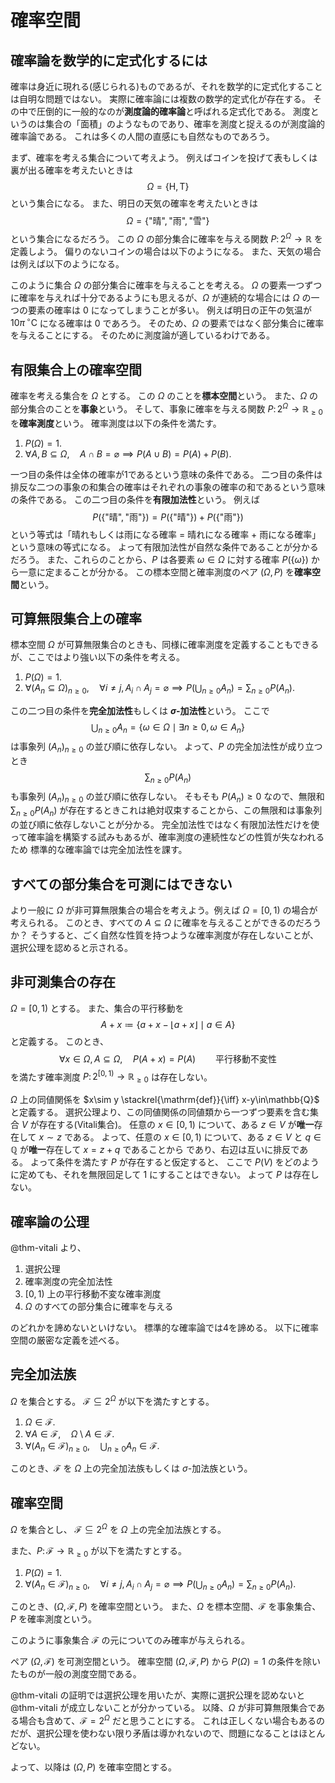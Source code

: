 # 確率空間

## 確率論を数学的に定式化するには

確率は身近に現れる(感じられる)ものであるが、それを数学的に定式化することは自明な問題ではない。
実際に確率論には複数の数学的定式化が存在する。
その中で圧倒的に一般的なのが**測度論的確率論**と呼ばれる定式化である。
測度というのは集合の「面積」のようなものであり、確率を測度と捉えるのが測度論的確率論である。
これは多くの人間の直感にも自然なものであろう。

まず、確率を考える集合について考えよう。
例えばコインを投げて表もしくは裏が出る確率を考えたいときは
$$
\Omega = \{\mathrm{H},\,\mathrm{T}\}
$$
という集合になる。
また、明日の天気の確率を考えたいときは
$$
\Omega = \{\text{"晴"},\, \text{"雨"},\, \text{"雪"}\}
$$
という集合になるだろう。
この $\Omega$ の部分集合に確率を与える関数 $P\colon 2^\Omega\to\mathbb{R}$ を定義しよう。
偏りのないコインの場合は以下のようになる。
\begin{align*}
P(\varnothing) &= 0,& P(\{\mathrm{H}\}) &= \frac12,&
P(\{\mathrm{T}\}) &= \frac12,& P(\{\mathrm{H},\,\mathrm{T}\}) &= 1.
\end{align*}
また、天気の場合は例えば以下のようになる。
\begin{align*}
P(\varnothing)&=0,& P(\{晴\})&=0.7,& P(\{雨\})&=0.2,& P(\{雪\})&=0.1\\
P(\{晴,雨\})&=0.9,& P(\{雨,雪\})&=0.3,& P(\{雪,晴\})&=0.8,&P(\{晴,雨,雪\})&=1.
\end{align*}

このように集合 $\Omega$ の部分集合に確率を与えることを考える。
$\Omega$ の要素一つずつに確率を与えれば十分であるようにも思えるが、$\Omega$ が連続的な場合には $\Omega$ の一つの要素の確率は 0 になってしまうことが多い。
例えば明日の正午の気温が $10\pi \,{}^\circ\mathrm{C}$ になる確率は 0 であろう。
そのため、$\Omega$ の要素ではなく部分集合に確率を与えることにする。
そのために測度論が適しているわけである。


## 有限集合上の確率空間

確率を考える集合を $\Omega$ とする。
この $\Omega$ のことを**標本空間**という。
また、$\Omega$ の部分集合のことを**事象**という。
そして、事象に確率を与える関数 $P\colon 2^\Omega\to\mathbb{R}_{\ge 0}$ を**確率測度**という。
確率測度は以下の条件を満たす。

1. $P(\Omega)=1$.
2. $\forall A,\,B\subseteq\Omega,\quad A\cap B = \varnothing \implies P(A\cup B) = P(A) + P(B)$.

一つ目の条件は全体の確率が1であるという意味の条件である。
二つ目の条件は排反な二つの事象の和集合の確率はそれぞれの事象の確率の和であるという意味の条件である。
この二つ目の条件を**有限加法性**という。
例えば
$$
P(\{\text{"晴"}, \text{"雨"}\}) = P(\{\text{"晴"}\}) + P(\{\text{"雨"}\})
$$
という等式は「晴れもしくは雨になる確率 $=$ 晴れになる確率 $+$ 雨になる確率」という意味の等式になる。
よって有限加法性が自然な条件であることが分かるだろう。
また、これらのことから、$P$ は各要素 $\omega\in\Omega$ に対する確率 $P(\{\omega\})$ から一意に定まることが分かる。
この標本空間と確率測度のペア $(\Omega,\, P)$ を**確率空間**という。

## 可算無限集合上の確率

標本空間 $\Omega$ が可算無限集合のときも、同様に確率測度を定義することもできるが、ここではより強い以下の条件を考える。

1. $P(\Omega)=1$.
2. $\forall (A_n\subseteq \Omega)_{n\ge 0},\quad \forall i\ne j,\, A_i\cap A_j=\varnothing\implies P\left(\bigcup_{n\ge 0}A_n\right) = \sum_{n\ge 0} P(A_n)$.

この二つ目の条件を**完全加法性**もしくは **$\sigma$-加法性**という。
ここで
$$
\bigcup_{n\ge 0} A_n = \{\omega\in\Omega\mid \exists n\ge 0,\, \omega\in A_n\}
$$
は事象列 $(A_n)_{n\ge 0}$ の並び順に依存しない。
よって、$P$ の完全加法性が成り立つとき
$$
\sum_{n\ge 0} P(A_n)
$$
も事象列 $(A_n)_{n\ge 0}$ の並び順に依存しない。
そもそも $P(A_n)\ge 0$ なので、無限和 $\sum_{n\ge 0} P(A_n)$ が存在するときこれは絶対収束することから、この無限和は事象列の並び順に依存しないことが分かる。
完全加法性ではなく有限加法性だけを使って確率論を構築する試みもあるが、確率測度の連続性などの性質が失なわれるため
標準的な確率論では完全加法性を課す。

## すべての部分集合を可測にはできない

より一般に $\Omega$ が非可算無限集合の場合を考えよう。例えば $\Omega = [0, 1)$ の場合が考えられる。
このとき、すべての $A\subseteq\Omega$ に確率を与えることができるのだろうか？
そうすると、ごく自然な性質を持つような確率測度が存在しないことが、選択公理を認めると示される。

::: {.Theorem #thm-vitali}

## 非可測集合の存在

$\Omega=[0,1)$ とする。
また、集合の平行移動を
$$
A+x\coloneqq\{a+x-\lfloor a+x\rfloor\mid a\in A\}
$$
と定義する。
このとき、
$$
\forall x\in\Omega,\, A\subseteq\Omega,\quad P(A+x) = P(A)\qquad\text{平行移動不変性}
$$
を満たす確率測度 $P\colon 2^{[0,1)}\to \mathbb{R}_{\ge 0}$ は存在しない。

:::
::: {.proof}
$\Omega$ 上の同値関係を $x\sim y \stackrel{\mathrm{def}}{\iff} x-y\in\mathbb{Q}$ と定義する。
選択公理より、この同値関係の同値類から一つずつ要素を含む集合 $V$ が存在する(Vitali集合)。
任意の $x\in[0, 1)$ について、ある $z\in V$ が**唯一**存在して $x\sim z$ である。
よって、任意の $x\in[0, 1)$ について、ある $z\in V$ と $q\in\mathbb{Q}$ が**唯一**存在して $x = z+q$ であることから
\begin{align*}
[0, 1) &= \bigcup_{q\in\mathbb{Q}} (V + q)
\end{align*}
であり、右辺は互いに排反である。
よって条件を満たす $P$ が存在すると仮定すると、
\begin{align*}
1 = P([0, 1)) &= P\left(\bigcup_{q\in\mathbb{Q}} (V+q)\right)\\
 &= \sum_{q\in\mathbb{Q}} P\left(V+q\right)\qquad \text{(完全加法性)}\\
 &= \sum_{q\in\mathbb{Q}} P\left(V\right)\qquad \text{(平行移動不変性)}
\end{align*}
ここで $P(V)$ をどのように定めても、それを無限回足して 1 にすることはできない。
よって $P$ は存在しない。
:::

## 確率論の公理

@thm-vitali より、

1. 選択公理
2. 確率測度の完全加法性
3. $[0, 1)$ 上の平行移動不変な確率測度
4. $\Omega$ のすべての部分集合に確率を与える

のどれかを諦めないといけない。
標準的な確率論では4を諦める。
以下に確率空間の厳密な定義を述べる。

::: {.Definition #def-sigma}

## 完全加法族

$\Omega$ を集合とする。
$\mathcal{F}\subseteq 2^\Omega$ が以下を満たすとする。

1. $\Omega\in\mathcal{F}$.
2. $\forall A\in\mathcal{F},\quad \Omega\setminus A\in\mathcal{F}$.
3. $\forall (A_n\in\mathcal{F})_{n\ge 0},\quad \bigcup_{n\ge 0} A_n\in\mathcal{F}$.

このとき、$\mathcal{F}$ を $\Omega$ 上の完全加法族もしくは $\sigma$-加法族という。
:::

::: {.Definition #def-prob}

## 確率空間

$\Omega$ を集合とし、
$\mathcal{F}\subseteq 2^\Omega$ を $\Omega$ 上の完全加法族とする。

また、$P\colon\mathcal{F}\to\mathbb{R}_{\ge 0}$ が以下を満たすとする。

1. $P(\Omega)=1$.
2. $\forall (A_n\in \mathcal{F})_{n\ge 0},\quad \forall i\ne j,\, A_i\cap A_j=\varnothing\implies P\left(\bigcup_{n\ge 0}A_n\right) = \sum_{n\ge 0} P(A_n)$.

このとき、$(\Omega,\, \mathcal{F},\, P)$ を確率空間という。
また、$\Omega$ を標本空間、$\mathcal{F}$ を事象集合、$P$ を確率測度という。
:::

このように事象集合 $\mathcal{F}$ の元についてのみ確率が与えられる。

::: {.callout-note}
ペア $(\Omega,\, \mathcal{F})$ を可測空間という。
確率空間 $(\Omega,\, \mathcal{F},\, P)$ から $P(\Omega)=1$ の条件を除いたものが一般の測度空間である。
:::


@thm-vitali の証明では選択公理を用いたが、実際に選択公理を認めないと @thm-vitali が成立しないことが分かっている。
以降、$\Omega$ が非可算無限集合である場合も含めて、$\mathcal{F} = 2^\Omega$ だと思うことにする。
これは正しくない場合もあるのだが、選択公理を使わない限り矛盾は導かれないので、問題になることはほとんどない。

よって、以降は $(\Omega,\, P)$ を確率空間とする。
